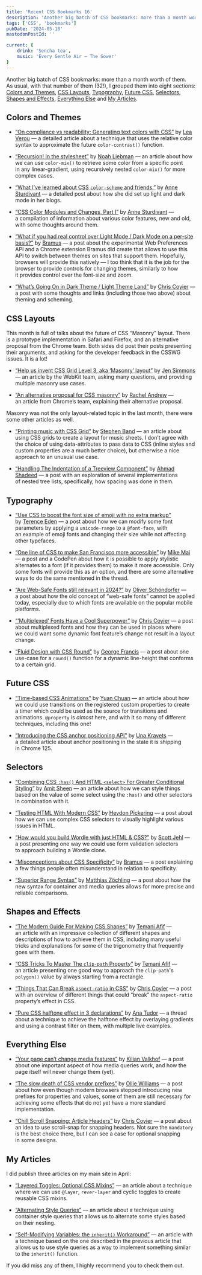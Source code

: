 ```yaml
---
title: 'Recent CSS Bookmarks 16'
description: 'Another big batch of CSS bookmarks: more than a month worth of them. As usual, with that number of them (32!), I grouped them into eight sections: Colors and Themes, CSS Layouts, Typography, Future CSS, Selectors, Shapes and Effects, Everything Else and My Articles.'
tags: ['CSS', 'bookmarks']
pubDate: '2024-05-18'
mastodonPostId: ''

current: {
    drink: 'Sencha tea',
    music: 'Every Gentle Air — The Sower'
}
---
```


Another big batch of CSS bookmarks: more than a month worth of them. As usual, with that number of them (32!), I grouped them into eight sections: [Colors and Themes](#colors-and-themes), [CSS Layouts](#css-layouts), [Typography](#typography), [Future CSS](#future-css), [Selectors](#selectors), [Shapes and Effects](#shapes-and-effects), [Everything Else](#everything-else) and [My Articles](#my-articles).


## Colors and Themes

- [“On compliance vs readability: Generating text colors with CSS”](https://lea.verou.me/blog/2024/contrast-color/) by [Lea Verou](https://lea.verou.me/) — a detailed article about a technique that uses the relative color syntax to approximate the future `color-contrast()` function.

- [“Recursion! In the stylesheet”](https://noahliebman.net/2024/04/recursion-in-the-stylesheet/) by [Noah Liebman](https://noahliebman.net/) — an article about how we can use `color-mix()` to retrieve some color from a specific point in any linear-gradient, using recursively nested `color-mix()` for more complex cases.

- [“What I’ve learned about CSS `color-scheme` and friends.”](https://weblog.anniegreens.lol/2024/04/what-ive-learned-about-css-color-scheme-and-system-color) by [Anne Sturdivant](https://anniegreens.lol/) — a detailed post about how she did set up light and dark mode in her blogs.

- [“CSS Color Modules and Changes, Part I”](https://weblog.anniegreens.lol/2024/05/css-color-modules-and-changes-part-i) by [Anne Sturdivant](https://anniegreens.lol/) — a compilation of information about various color features, new and old, with some thoughts around them.

- [“What if you had real control over Light Mode / Dark Mode on a per-site basis?”](https://www.bram.us/2024/04/13/what-if-you-had-real-control-over-light-mode-dark-mode-on-a-per-site-basis/) by [Bramus](https://www.bram.us/) — a post about the experimental Web Preferences API and a Chrome extension Bramus did create that allows to use this API to switch between themes on sites that support them. Hopefully, browsers will provide this natively — I too think that it is the job for the browser to provide controls for changing themes, similarly to how it provides control over the font-size and zoom.

- [“What’s Going On in Dark Theme / Light Theme Land”](https://frontendmasters.com/blog/dark-and-light/) by [Chris Coyier](https://chriscoyier.net/) — a post with some thoughts and links (including those two above) about theming and scheming.


## CSS Layouts

This month is full of talks about the future of CSS “Masonry” layout. There is a prototype implementation in Safari and Firefox, and an alternative proposal from the Chrome team. Both sides did post their posts presenting their arguments, and asking for the developer feedback in the CSSWG issues. It is a lot!

- [“Help us invent CSS Grid Level 3, aka ‘Masonry’ layout”](https://webkit.org/blog/15269/help-us-invent-masonry-layouts-for-css-grid-level-3/) by [Jen Simmons](https://jensimmons.com/) — an article by the WebKit team, asking many questions, and providing multiple masonry use cases.

- [“An alternative proposal for CSS masonry”](https://developer.chrome.com/blog/masonry) by [Rachel Andrew](https://rachelandrew.co.uk/) — an article from Chrome’s team, explaining their alternative proposal.

Masonry was not the only layout-related topic in the last month, there were some other articles as well.

- [“Printing music with CSS Grid”](https://cruncher.ch/blog/printing-music-with-css-grid/) by [Stephen Band](https://stephen.band/) — an article about using CSS grids to create a layout for music sheets. I don’t agree with the choice of using data-attributes to pass data to CSS (inline styles and custom properties are a much better choice), but otherwise a nice approach to an unusual use case.

- [“Handling The Indentation of a Treeview Component”](https://ishadeed.com/article/tree-view-css-indent/) by [Ahmad Shadeed](https://ishadeed.com/) — a post with an exploration of several implementations of nested tree lists, specifically, how spacing was done in them.


## Typography

- [“Use CSS to boost the font size of emoji with no extra markup”](https://shkspr.mobi/blog/2024/04/use-css-to-boost-the-font-size-of-emoji-with-no-extra-markup/) by [Terence Eden](https://shkspr.mobi/) — a post about how we can modify some font parameters by applying a `unicode-range` to a `@font-face`, with an example of emoji fonts and changing their size while not affecting other typefaces.

- [“One line of CSS to make San Francisco more accessible”](https://mastodon.social/@mikemai2awesome/112321479276047465) by [Mike Mai](https://mikemai.net/) — a post and a CodePen about how it is possible to apply stylistic alternates to a font (if it provides them) to make it more accessible. Only some fonts will provide this as an option, and there are some alternative ways to do the same mentioned in the thread.

- [“Are Web-Safe Fonts still relevant in 2024?”](https://pimpmytype.com/web-safe-fonts/) by [Oliver Schöndorfer](https://pimpmytype.com/) — a post about how the old concept of “web-safe fonts” cannot be applied today, especially due to which fonts are available on the popular mobile platforms.

- [“‘Multiplexed’ Fonts Have a Cool Superpower”](https://frontendmasters.com/blog/multiplexed-fonts-have-a-cool-superpower/) by [Chris Coyier](https://chriscoyier.net/) — a post about multiplexed fonts and how they can be used in places where we could want some dynamic font feature’s change not result in a layout change.

- [“Fluid Design with CSS Round”](https://georgefrancis.dev/writing/fluid-design-with-css-round/) by [George Francis](https://georgefrancis.dev/) — a post about one use-case for a `round()` function for a dynamic line-height that conforms to a certain grid.


## Future CSS

- [“Time-based CSS Animations”](https://yuanchuan.dev/time-based-css-animations) by [Yuan Chuan](https://yuanchuan.dev/) — an article about how we could use transitions on the registered custom properties to create a timer which could be used as the source for transitions and animations. `@property` is _almost_ here, and with it so many of different techniques, including this one!

- [“Introducing the CSS anchor positioning API”](https://developer.chrome.com/blog/anchor-positioning-api?hl=en) by [Una Kravets](https://una.im/) — a detailed article about anchor positioning in the state it is shipping in Chrome 125.


## Selectors

- [“Combining CSS `:has()` And HTML `<select>` For Greater Conditional Styling”](https://www.smashingmagazine.com/2024/05/combining-css-has-html-select-conditional-styling/) by [Amit Sheen](https://amitsh.com/) — an article about how we can style things based on the value of some select using the `:has()` and other selectors in combination with it.

- [“Testing HTML With Modern CSS”](https://heydonworks.com/article/testing-html-with-modern-css/) by [Heydon Pickering](https://heydonworks.com/) — a post about how we can use complex CSS selectors to visually highlight various issues in HTML.

- [“How would you build Wordle with just HTML & CSS?”](https://scottjehl.com/posts/wordleish/) by [Scott Jehl](https://scottjehl.com/) — a post presenting one way we could use form validation selectors to approach building a Wordle clone.

- [“Misconceptions about CSS Specificity”](https://www.bram.us/2024/05/05/misconceptions-about-css-specificity/) by [Bramus](https://www.bram.us/) — a post explaining a few things people often misunderstand in relation to specificity.

- [“Superior Range Syntax”](https://cssence.com/2024/superior-range-syntax/) by [Matthias Zöchling](https://cssence.com/) — a post about how the new syntax for container and media queries allows for more precise and reliable comparisons.


## Shapes and Effects

- [“The Modern Guide For Making CSS Shapes”](https://www.smashingmagazine.com/2024/05/modern-guide-making-css-shapes/) by [Temani Afif](https://css-articles.com/) — an article with an impressive collection of different shapes and descriptions of how to achieve them in CSS, including many useful tricks and explanations for some of the trigonometry that frequently goes with them.

- [“CSS Tricks To Master The `clip-path` Property”](https://verpex.com/blog/website-tips/css-tricks-to-master-the-clip-path-property) by [Temani Afif](https://css-articles.com/) — an article presenting one good way to approach the `clip-path`'s `polygon()` value by always starting from a rectangle.

- [“Things That Can Break `aspect-ratio` in CSS”](https://frontendmasters.com/blog/things-that-can-break-aspect-ratio-in-css/) by [Chris Coyier](https://chriscoyier.net/) — a post with an overview of different things that could “break” the `aspect-ratio` property’s effect in CSS.

- [“Pure CSS halftone effect in 3 declarations”](https://front-end.social/@anatudor@mastodon.social/112401133828751625) by [Ana Tudor](https://thebabydino.github.io/) — a thread about a technique to achieve the halftone effect by overlaying gradients and using a contrast filter on them, with multiple live examples.


## Everything Else

- [“Your page can’t change media features”](https://kilianvalkhof.com/2024/css-html/your-page-cant-change-media-features/) by [Kilian Valkhof](https://kilianvalkhof.com/) — a post about one important aspect of how media queries work, and how the page itself will never change them (yet).

- [“The slow death of CSS vendor prefixes”](https://fullystacked.net/prefix/) by [Ollie Williams](https://fullystacked.net/) — a post about how even though modern browsers stopped introducing new prefixes for properties and values, some of them are still necessary for achieving some effects that do not yet have a more standard implementation.

- [“Chill Scroll Snapping: Article Headers”](https://frontendmasters.com/blog/chill-scroll-snapping-article-headers/) by [Chris Coyier](https://chriscoyier.net/) — a post about an idea to use scroll-snap for snapping headers. Not sure the `mandatory` is the best choice there, but I can see a case for optional snapping in some designs.


## My Articles

I did publish three articles on my main site in April:

- [“Layered Toggles: Optional CSS Mixins”](https://kizu.dev/layered-toggles/) — an article about a technique where we can use `@layer`, `rever-layer` and cyclic toggles to create reusable CSS mixins.

- [“Alternating Style Queries”](https://kizu.dev/alternating-style-queries/) — an article about a technique using container style queries that allows us to alternate some styles based on their nesting.

- [“Self-Modifying Variables: the `inherit()` Workaround”](https://kizu.dev/self-modifying-variables/) — an article with a technique based on the one described in the previous article that allows us to use style queries as a way to implement something similar to the `inherit()` function.

If you did miss any of them, I highly recommend you to check them out.

